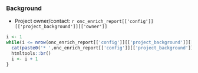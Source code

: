 ### Background

* Project owner/contact: `r onc_enrich_report[['config']][['project_background']][['owner']]`

```r

i <- 1
while(i <= nrow(onc_enrich_report[['config']][['project_background']][['items']])){
  cat(paste0('* ',onc_enrich_report[['config']][['project_background']][['items']][i,],'\n'))
  htmltools::br()
  i <- i + 1
}

```
<br><br>
